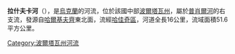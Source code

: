 '''拉什夫卡河'''（{{lang-uk|Рашівка}}），是[[烏克蘭|烏克蘭]]的河流，位於該國中部[[波爾塔瓦州|波爾塔瓦州]]，屬於[[普肖爾河|普肖爾河]]的右支流，發源自[[哈爾基夫齊_(哈佳奇區)|哈爾基夫齊]]東北面，流經[[哈佳奇區|哈佳奇區]]，河道全長16公里，流域面積51.6平方公里。

{{DEFAULTSORT:Рашівка (річка)}}
[[Category:波爾塔瓦州河流|Category:波爾塔瓦州河流]]


{{Ukraine-river-stub}}